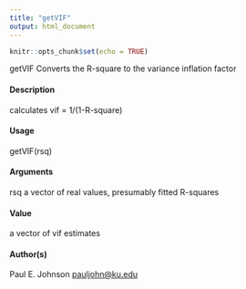 ```yaml
---
title: "getVIF"
output: html_document
---
```


```r
knitr::opts_chunk$set(echo = TRUE)
```

getVIF Converts the R-square to the variance inflation factor

#### Description

calculates vif = 1/(1-R-square)

#### Usage

getVIF(rsq)


#### Arguments
rsq a vector of real values, presumably fitted R-squares

#### Value
a vector of vif estimates

#### Author(s)
Paul E. Johnson <pauljohn@ku.edu>

